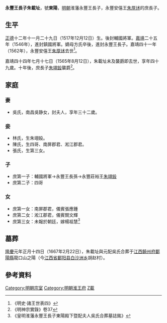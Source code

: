 '''永豐王長子朱載址'''{{BD|1517年|12月12日|1565年|8月12日|catIdx=Z朱}}，號'''東陽'''，[[明朝|明朝]]淮藩永豐王長子，永豐安僖王[[朱厚炢|朱厚炢]]的庶長子。

==生平==
[[正德_(明朝)|正德]]十二年十一月二十九日（1517年12月12日）生。後封輔國將軍。[[嘉靖|嘉靖]]二十五年（1546年），進封鎮國將軍。嫡母方氏卒後，進封永豐王長子。嘉靖四十一年（1562年），永豐安僖王[[朱厚炢|朱厚炢]]去世<ref>《明史·諸王世表四》</ref>。

嘉靖四十四年七月十七日（1565年8月12日），朱載址未及襲爵即去世，享年四十九歲。十年後，庶長子[[朱翊鈠|朱翊鈠]]襲爵<ref>《明神宗實錄》卷37</ref>。

==家庭==
===妻===
*吳氏，南昌吳静女，封夫人，享年三十二歲。

===妾===
*林氏，生朱翊鈠。
*陳氏，生四哥、南屏郡君、淞江郡君。
*張氏，生第三女。

===子===
*庶第一子：輔國將軍→永豐王長孫→永豐莊裕王[[朱翊鈠|朱翊鈠]]
*庶第二子：四哥

===女===
*庶第一女：南屏郡君，儀賓張應鍾
*庶第二女：淞江郡君，儀賓關文輝
*庶第三女：未報於朝廷，嫁楊祖慧<ref>《皇明淮藩永豐王長子東陽殿下暨配夫人吳氏合葬墓誌銘》</ref>

==墓葬==
[[隆慶_(明朝)|隆慶]]元年正月十四日（1667年2月22日），朱載址與元配吳氏合葬于[[江西等處承宣布政使司|江西]][[饒州府|饒州府]][[鄱陽縣|鄱陽縣]]龍口山之陽（今[[江西省|江西省]][[鄱阳县|鄱阳县]][[白沙洲乡|白沙洲乡]]胡赵村）。
{{Quotation|<small>
皇明淮藩永豐王長子東陽殿下暨配夫人吳氏合葬墓誌銘<br>
　　奉　議　大　夫　淮　府　長　史　司　右　長　史　前　知　晉　州　事　南　海　亦　川　周　懋　德　篆<br>
　　將　仕　佐　郎　淮　府　永　豐　王　教　授　前　霍　丘　縣　教　諭　歸　善　卜　巖　吳　　　相　書<br>
　　朝　　列　　大　　夫　　宗　　人　　府　　儀　　賔　　東　　吳　　錫　　山　菊　泉　楊　應　春　撰<br>
　　嘉靖乙丑秋七月十有七日，永豐王長子東陽君諱載址以疾卒-{于}-正寢，其子王長孫毅齋翊鈠既具䟽訃-{于}-<br>
　朝矣。越二年丁卯春正月十四日，爰擇鄱陽縣龍口山之陽創為幽宫，奉東陽君之柩合嫡母吳夫人而葬焉，<br>
制也。蓍從龜從，襄事有期。毅齋一日先之，以幣帛䟽絰稽首再拜，泣謂楊子應春曰：「不肖孤獲戾昊穹，先君奄棄禄養。兹得吉兆，勉<br>
　　襄大事。惟先君墓石，敢以瀆吾丈。」應春曰：「嗟乎！東陽君，<br>
有明之賢藩也。毅齋，永豐之孝子也。吾聞孝子之欲顯其親-{于}-天下，必思所以立身揚名而後可，奚以墓石為哉？盖誌墓，非古也。孝<br>
　　子之欲誌其親之懿德，垂諸貞珉而不朽，必將托諸立言君子之名筆而後可，奚以不肖為哉？盖無徵不信也。雖然，吾嘗銘東<br>
　　陽君之弟竹居君矣。雖欲勿銘，𢙣得而勿銘？」謹按：<br>
　　永豐郡藩之始祖曰恭和王，恭和為<br>
　淮始祖静王之叔子，其所自出則<br>
仁宗昭皇也。二世為永豐懷順王，三世為榮和王，四世為安僖。安僖王，永豐十有七年，嘉靖四十一年壬戌，壽躋七袠。<br>
聖天子以蓍德宗臣，特　敕大行王，以纁氏存问，賚以禮幣。<br>
天章輝𤾗，光動山岳。時安僖甫聞　命，未及拜　賜而薨。東陽君實為安僖之冢子，以庶長，故乃先授封輔國將軍。嘉靖丙午，加封<br>
　　鎮國將軍。君嫡母方夫人先安僖卒，例得進封長子。君猶逡廵謙抑，若有待而不敢當嫡者乆之。安僖迨六十，遵<br>
祖訓請老，以君代行禮儀，聴継王爵。既拜<br>
俞命，則又益恭謹祗畏，若弗克勝主噐者。君有異母弟二，曰竹居、芸居，俱鎮國將軍，以孝友稱。君極相友愛，庭無間言。先是，安僖進<br>
　　嗣王爵，君與二季迭為酒燕娛親，名曰彝倫會，會必極水陸之珍。日召致應春偕陳子邦謨侍食，管絃音響相續，夜分始罷，明<br>
　　日復如之。若是者，十五六年。中遭二弟之変，而君獨事安僖者如初，有隆無替。君性沉黙有容，其言若訥訥不出口，而時復<br>
　　警敏億見，出人意表。視膳之餘，每寄興詩書，寓情花卉，他無所嗜也。安僖疾，君不觧帶而侍者越旬，憂形-{于}-色，行不能正履。迎<br>
　　醫至，輙匍匐拜之，抆淚嘗藥。及安僖薨，哀毀踰禮，躬親苫塊，面墨形瘠。鄉大夫来吊安僖者，必破格答拜，士論翕然賢之。前此，<br>
　　宗室患多育女，或有不舉者。君曰：「舉而奏報，大糜禄給。方今　天沠日繁，如吾民何？不舉，將𢦤賊天性，奚忍哉？予舉而弗報，笄<br>
　　而歸諸士人，蔑不可矣。」於是，舉其季女而不報。女三齡，安僖王曰：「汝不報季女，誠是也。吾舘甥楊子有仲子曰祖慧，吾欲以若<br>
　　女歸之，且以締世好，何如？」君應曰：「兒初心也。謹奉命。」後此，宗女舉而不報者相継，盖藉君作始也。君識見出人者類此。君生-{于}-<br>
　　正德丁丑十一月二十九日，享年四十有九。娶夫人南昌吳静女吳氏，幽閑淑慎，内外冝之，年三十二歲蚤卒，無出。子男二：長<br>
　　即輔國毅齋，側夫人林氏出，具奏改封長孫，終制則請継祖爵矣，娶夫人蕭氏；次四哥，未名，側夫人陳氏出。女三：長封南屏郡<br>
　　君，適儀賔張應鍾；次封淞江郡君，聘庫大使関允楫子関文輝，未字。俱側夫人陳氏出。季出側夫人張，即歸吾兒祖慧者也。孫<br>
　　男一，蕭夫人嫡生，未名。嗟夫！予與君為姻兄弟者三十五年，見其骨清氣完，神藏目彩。逾耄望耋之年，可坐而致，孰謂僅止-{于}-<br>
　　斯耶？使更假之以朞歲，則<br>
錫命受服，端冕而王矣。嗚呼悲哉！夫嘉禾之難植而易稿，蔓草薙而盖繁，麟鳳不世有而梟虺盈野，為善者不必考終，暴戾之徒徃<br>
　　徃老死黄馘。顧天若是懵懂而爽，其常與善人之道哉？抑亦有数焉爾矣？夫與其蔓草、梟虺而生，無寧為嘉禾、蔓草之稿且死<br>
　　也。世必有辨之者，予復何言？　銘曰：　　猗嗟東陽，惟翰之良。主鬯承祧，指日可王。父子昆弟，孝友一堂。以養以嬉，綵衣趋蹌。<br>
　　日征月邁，斯樂未央。忻戚相禪，晝夜之常。胡弗黄耈，溘焉以亡？知與不知，孰不盡傷？龍山之原，宰木蒼蒼。環以洙湖，揖以崇岡。<br>
　　恭和高祖，寢園相望。窀穸-{于}-兹，卜曰允臧。思齊夫人，同此玉藏。母儀右國，德厚流光。冝爾来胤，長發厥祥。食采永豐，百世其昌。<br>
　　嘉靖四十六年正月十四日，孝男王長孫翊鈠泣血稽䫙立石。　是年隆慶改元。　　　　　　　　　　　鄱邑吳廷栢鐫。</small>
}}

==參考資料==
{{reflist|2}}

[[Category:明朝宗室|Category:明朝宗室]]
[[Category:明朝淮王府|Category:明朝淮王府]]
[[Category:朱姓|Z載]]
